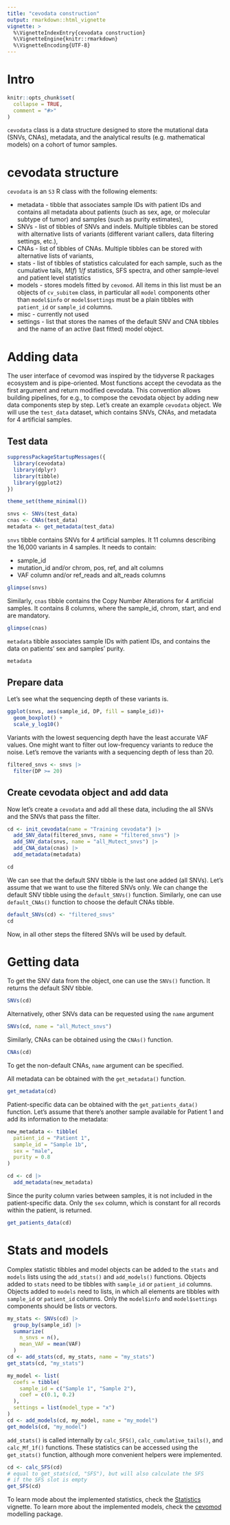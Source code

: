 ```yaml
---
title: "cevodata construction"
output: rmarkdown::html_vignette
vignette: >
  %\VignetteIndexEntry{cevodata construction}
  %\VignetteEngine{knitr::rmarkdown}
  %\VignetteEncoding{UTF-8}
---
```



# Intro

```r
knitr::opts_chunk$set(
  collapse = TRUE,
  comment = "#>"
)
```

`cevodata` class is a data structure designed to store the mutational data (SNVs, CNAs), metadata, and the analytical results (e.g. mathematical models) on a cohort of tumor samples.


# cevodata structure

`cevodata` is an `S3` R class with the following elements:

- metadata - tibble that associates sample IDs with patient IDs and contains all metadata about patients (such as sex, age, or molecular subtype of tumor) and samples (such as purity estimates),
- SNVs - list of tibbles of SNVs and indels. Multiple tibbles can be stored with alternative lists of variants (different variant callers, data filtering settings, etc.),
- CNAs - list of tibbles of CNAs. Multiple tibbles can be stored with alternative lists of variants,
- stats - list of tibbles of statistics calculated for each sample, such as the cumulative tails, $M(f) ~ 1/f$ statistics, SFS spectra, and other sample-level and patient level statistics
- models - stores models fitted by `cevomod`. All items in this list must be an objects of `cv_subitem` class, in particular all `model` components other than `model$info` or `model$settings` must be a plain tibbles with `patient_id` or `sample_id` columns.
- misc - currently not used
- settings - list that stores the names of the default SNV and CNA tibbles and the name of an active (last fitted) model object.



# Adding data

The user interface of cevomod was inspired by the tidyverse R packages ecosystem and is pipe-oriented. Most functions accept the cevodata as the first argument and return modified cevodata. This convention allows building pipelines, for e.g., to compose the cevodata object by adding new data components step by step. Let's create an example `cevodata` object. We will use the `test_data` dataset, which contains SNVs, CNAs, and metadata for 4 artificial samples.

## Test data

```r
suppressPackageStartupMessages({
  library(cevodata)
  library(dplyr)
  library(tibble)
  library(ggplot2)
})

theme_set(theme_minimal())

snvs <- SNVs(test_data)
cnas <- CNAs(test_data)
metadata <- get_metadata(test_data)
```

`snvs` tibble contains SNVs for 4 artificial samples. It 11 columns describing the 16,000 variants in 4 samples. It needs to contain:

- sample_id 
- mutation_id and/or chrom, pos, ref, and alt columns
- VAF column and/or ref_reads and alt_reads columns

```r
glimpse(snvs)
```

Similarly, `cnas` tibble contains the Copy Number Alterations for 4 artificial samples. It contains 8 columns, where the sample_id, chrom, start, and end are mandatory.

```r
glimpse(cnas)
```

`metadata` tibble associates sample IDs with patient IDs, and contains the data on patients' sex and samples' purity.

```r
metadata
```

## Prepare data

Let's see what the sequencing depth of these variants is.

```r
ggplot(snvs, aes(sample_id, DP, fill = sample_id))+
  geom_boxplot() +
  scale_y_log10()
```

Variants with the lowest sequencing depth have the least accurate VAF values. One might want to filter out low-frequency variants to reduce the noise. Let's remove the variants with a sequencing depth of less than 20.

```r
filtered_snvs <- snvs |> 
  filter(DP >= 20)
```

## Create cevodata object and add data

Now let's create a `cevodata` and add all these data, including the all SNVs and the SNVs that pass the filter.

```r
cd <- init_cevodata(name = "Training cevodata") |>
  add_SNV_data(filtered_snvs, name = "filtered_snvs") |> 
  add_SNV_data(snvs, name = "all_Mutect_snvs") |> 
  add_CNA_data(cnas) |>
  add_metadata(metadata)

cd
```

We can see that the default SNV tibble is the last one added (all SNVs). Let's assume that we want to use the filtered SNVs only. We can change the default SNV tibble using the `default_SNVs()` function. Similarly, one can use `default_CNAs()` function to choose the default CNAs tibble.

```r
default_SNVs(cd) <- "filtered_snvs"
cd
```

Now, in all other steps the filtered SNVs will be used by default.

# Getting data

To get the SNV data from the object, one can use the `SNVs()` function. It returns the default SNV tibble.

```r
SNVs(cd)
```

Alternatively, other SNVs data can be requested using the `name` argument

```r
SNVs(cd, name = "all_Mutect_snvs")
```

Similarly, CNAs can be obtained using the `CNAs()` function.

```r
CNAs(cd)
```

To get the non-default CNAs, `name` argument can be specified.

All metadata can be obtained with the `get_metadata()` function.

```r
get_metadata(cd)
```

Patient-specific data can be obtained with the `get_patients_data()` function. Let's assume that there's another sample available for Patient 1 and add its information to the metadata:

```r
new_metadata <- tibble(
  patient_id = "Patient 1",
  sample_id = "Sample 1b",
  sex = "male",
  purity = 0.8
)

cd <- cd |> 
  add_metadata(new_metadata)
```

Since the purity column varies between samples, it is not included in the patient-specific data. Only the `sex` column, which is constant for all records within the patient, is returned.

```r
get_patients_data(cd)
```

# Stats and models

Complex statistic tibbles and model objects can be added to the `stats` and `models` lists using the `add_stats()` and `add_models()` functions. Objects added to `stats` need to be tibbles with `sample_id` or `patient_id` columns. Objects added to `models` need to lists, in which all elements are tibbles with `sample_id` or `patient_id` columns. Only the `model$info` and `model$settings` components should be lists or vectors.

```r
my_stats <- SNVs(cd) |> 
  group_by(sample_id) |> 
  summarize(
    n_snvs = n(),
    mean_VAF = mean(VAF)
  )
cd <- add_stats(cd, my_stats, name = "my_stats")
get_stats(cd, "my_stats")
```

```r
my_model <- list(
  coefs = tibble(
    sample_id = c("Sample 1", "Sample 2"),
    coef = c(0.1, 0.2)
  ),
  settings = list(model_type = "x")
)
cd <- add_models(cd, my_model, name = "my_model")
get_models(cd, "my_model")
```

`add_stats()` is called internally by `calc_SFS()`, `calc_cumulative_tails()`, and `calc_Mf_1f()` functions. These statistics can be accessed using the `get_stats()` function, although more convenient helpers were implemented.

```r
cd <- calc_SFS(cd)
# equal to get_stats(cd, "SFS"), but will also calculate the SFS 
# if the SFS slot is empty
get_SFS(cd) 
```

To learn mode about the implemented statistics, check the [Statistics](https://pawelqs.github.io/cevodata/articles/statistics.html) vignette. To learn more about the implemented models, check the [cevomod](https://pawelqs.github.io/cevomod/) modelling package.
